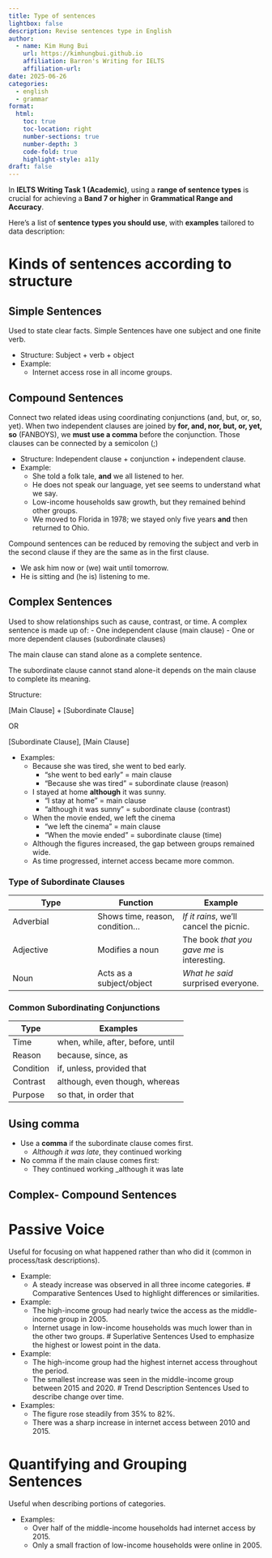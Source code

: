 ```yaml
---
title: Type of sentences
lightbox: false
description: Revise sentences type in English
author:
  - name: Kim Hung Bui
    url: https://kimhungbui.github.io
    affiliation: Barron's Writing for IELTS
    affiliation-url: 
date: 2025-06-26
categories:
  - english
  - grammar
format:
  html:
    toc: true
    toc-location: right
    number-sections: true
    number-depth: 3
    code-fold: true
    highlight-style: a11y
draft: false
---
```

In **IELTS Writing Task 1 (Academic)**, using a **range of sentence types** is crucial for achieving a **Band 7 or higher** in **Grammatical Range and Accuracy**.

Here's a list of **sentence types you should use**, with **examples** tailored to data description:

# Kinds of sentences according to structure
## Simple Sentences
Used to state clear facts. 
Simple Sentences have one subject and one finite verb.

- Structure: Subject + verb + object
- Example:
	- Internet access rose in all income groups.

## Compound Sentences
Connect two related ideas using coordinating conjunctions (and, but, or, so, yet).
When two independent clauses are joined by __for, and, nor, but, or, yet, so__ (FANBOYS), we __must use a comma__ before the conjunction. Those clauses can be connected by a semicolon (;)

- Structure: Independent clause + conjunction + independent clause.
- Example:
	- She told a folk tale, __and__ we all listened to her.
	- He does not speak our language, yet see seems to understand what we say.
	- Low-income households saw growth, but they remained behind other groups.
	- We moved to Florida in 1978; we stayed only five years __and__ then returned to Ohio.

Compound sentences can be reduced by removing the subject and verb in the second clause if they are the same as in the first clause.

- We ask him now or (we) wait until tomorrow.
- He is sitting and (he is) listening to me.

## Complex Sentences
Used to show relationships such as cause, contrast, or time.
A complex sentence is made up of:
- One independent clause (main clause)
- One or more dependent clauses (subordinate clauses)

The main clause can stand alone as a complete sentence.

The subordinate clause cannot stand alone-it depends on the main clause to complete its meaning.

Structure:

[Main Clause] + [Subordinate Clause]

OR

[Subordinate Clause], [Main Clause]

- Examples:
	- Because she was tired, she went to bed early.
		- "she went to bed early" = main clause
		- "Because she was tired" = subordinate clause (reason)
	- I stayed at home __although__ it was sunny.
		- "I stay at home" = main clause
		- "although it was sunny" = subordinate clause (contrast)
	- When the movie ended, we left the cinema
		- "we left the cinema" = main clause
		- "When the movie ended" = subordinate clause (time)
	- Although the figures increased, the gap between groups remained wide.
	- As time progressed, internet access became more common.

### Type of Subordinate Clauses
|**Type**|**Function**|**Example**|
|---|---|---|
|Adverbial|Shows time, reason, condition…|_If it rains_, we’ll cancel the picnic.|
|Adjective|Modifies a noun|The book _that you gave me_ is interesting.|
|Noun|Acts as a subject/object|_What he said_ surprised everyone.|
### Common Subordinating Conjunctions
| **Type**  | **Examples**                      |
| --------- | --------------------------------- |
| Time      | when, while, after, before, until |
| Reason    | because, since, as                |
| Condition | if, unless, provided that         |
| Contrast  | although, even though, whereas    |
| Purpose   | so that, in order that            |

::: {.callout-tip} 
## Using comma
 - Use a __comma__ if the subordinate clause comes first.
 	- _Although it was late_, they continued working
- No comma if the main clause comes first:
	- They continued working _although it was late
:::


## Complex- Compound Sentences

# Passive Voice
Useful for focusing on what happened rather than who did it (common in process/task descriptions).

- Example:
	- A steady increase was observed in all three income categories.
# Comparative Sentences
Used to highlight differences or similarities.

- Example:
	- The high-income group had nearly twice the access as the middle-income group in 2005.
	- Internet usage in low-income households was much lower than in the other two groups.
# Superlative Sentences
Used to emphasize the highest or lowest point in the data.

- Example:
	- The high-income group had the highest internet access throughout the period.
	- The smallest increase was seen in the middle-income group between 2015 and 2020.
# Trend Description Sentences
Used to describe change over time.

- Examples:
	- The figure rose steadily from 35% to 82%.
	- There was a sharp increase in internet access between 2010 and 2015.

# Quantifying and Grouping Sentences
Useful when describing portions of categories.

- Examples:
	- Over half of the middle-income households had internet access by 2015.
	- Only a small fraction of low-income households were online in 2005.

